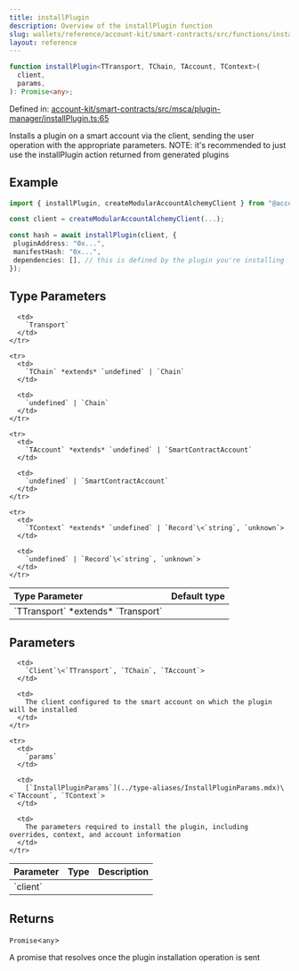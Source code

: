 ```yaml
---
title: installPlugin
description: Overview of the installPlugin function
slug: wallets/reference/account-kit/smart-contracts/src/functions/installPlugin
layout: reference
---
```


```ts
function installPlugin<TTransport, TChain, TAccount, TContext>(
  client,
  params,
): Promise<any>;
```

Defined in: [account-kit/smart-contracts/src/msca/plugin-manager/installPlugin.ts:65](https://github.com/alchemyplatform/aa-sdk/blob/e3c1a23e6e03f44bf2db3afddb97a91b175cba58/account-kit/smart-contracts/src/msca/plugin-manager/installPlugin.ts#L65)

Installs a plugin on a smart account via the client, sending the user operation with the appropriate parameters.
NOTE: it's recommended to just use the installPlugin action returned from generated plugins

## Example

```ts
import { installPlugin, createModularAccountAlchemyClient } from "@account-kit/smart-contracts";

const client = createModularAccountAlchemyClient(...);

const hash = await installPlugin(client, {
 pluginAddress: "0x...",
 manifestHash: "0x...",
 dependencies: [], // this is defined by the plugin you're installing
});
```

## Type Parameters

<table>
  <thead>
    <tr>
      <th align="left">Type Parameter</th>
      <th align="left">Default type</th>
    </tr>
  </thead>

  <tbody>
    <tr>
      <td>
        `TTransport` *extends* `Transport`
      </td>

      <td>
        `Transport`
      </td>
    </tr>

    <tr>
      <td>
        `TChain` *extends* `undefined` | `Chain`
      </td>

      <td>
        `undefined` | `Chain`
      </td>
    </tr>

    <tr>
      <td>
        `TAccount` *extends* `undefined` | `SmartContractAccount`
      </td>

      <td>
        `undefined` | `SmartContractAccount`
      </td>
    </tr>

    <tr>
      <td>
        `TContext` *extends* `undefined` | `Record`\<`string`, `unknown`>
      </td>

      <td>
        `undefined` | `Record`\<`string`, `unknown`>
      </td>
    </tr>

  </tbody>
</table>

## Parameters

<table>
  <thead>
    <tr>
      <th align="left">Parameter</th>
      <th align="left">Type</th>
      <th align="left">Description</th>
    </tr>
  </thead>

  <tbody>
    <tr>
      <td>
        `client`
      </td>

      <td>
        `Client`\<`TTransport`, `TChain`, `TAccount`>
      </td>

      <td>
        The client configured to the smart account on which the plugin will be installed
      </td>
    </tr>

    <tr>
      <td>
        `params`
      </td>

      <td>
        [`InstallPluginParams`](../type-aliases/InstallPluginParams.mdx)\<`TAccount`, `TContext`>
      </td>

      <td>
        The parameters required to install the plugin, including overrides, context, and account information
      </td>
    </tr>

  </tbody>
</table>

## Returns

`Promise`\<`any`>

A promise that resolves once the plugin installation operation is sent
